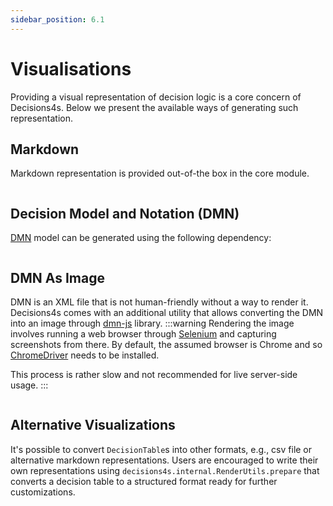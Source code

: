 ```yaml
---
sidebar_position: 6.1
---
```


# Visualisations

Providing a visual representation of decision logic is a core concern of Decisions4s.
Below we present the available ways of generating such representation.

## Markdown

Markdown representation is provided out-of-the box in the core module.

```scala file=./main/scala/decisions4s/example/docs/RenderingExample.scala start=start_markdown end=end_markdown
```

## Decision Model and Notation (DMN)

[DMN](https://en.wikipedia.org/wiki/Decision_Model_and_Notation) model can be generated using the following dependency:


<SbtDependency moduleName="decisions4s-dmn"/>

```scala file=./main/scala/decisions4s/example/docs/RenderingExample.scala start=start_dmn_raw end=end_dmn_raw
```

## DMN As Image

DMN is an XML file that is not human-friendly without a way to render it.
Decisions4s comes with an additional utility that allows converting the DMN into an image through [dmn-js](https://github.com/bpmn-io/dmn-js) library.
:::warning
Rendering the image involves running a web browser through [Selenium](https://www.selenium.dev/) and capturing screenshots from there.
By default, the assumed browser is Chrome and so [ChromeDriver](https://developer.chrome.com/docs/chromedriver) needs to be installed.

This process is rather slow and not recommended for live server-side usage.
:::

<SbtDependency moduleName="decisions4s-dmn-to-image"/>

```scala file=./main/scala/decisions4s/example/docs/RenderingExample.scala start=start_dmn_image end=end_dmn_image
```

## Alternative Visualizations

It's possible to convert `DecisionTable`s into other formats, e.g., csv file or alternative markdown representations.
Users are encouraged
to write their own representations
using `decisions4s.internal.RenderUtils.prepare`
that converts a decision table to a structured format ready for further customizations.